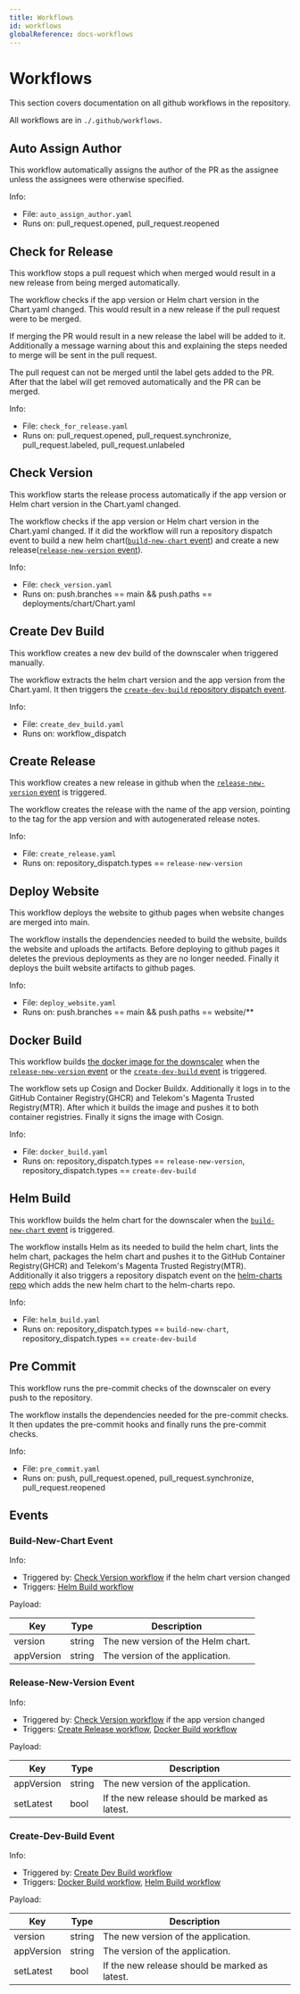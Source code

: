 ```yaml
---
title: Workflows
id: workflows
globalReference: docs-workflows
---
```



# Workflows

This section covers documentation on all github workflows in the repository.

All workflows are in `./.github/workflows`.

## Auto Assign Author

This workflow automatically assigns the author of the PR as the assignee unless the assignees were otherwise specified.

Info:

- File: `auto_assign_author.yaml`
- Runs on: pull_request.opened, pull_request.reopened

## Check for Release

This workflow stops a pull request which when merged would result in a new release from being merged automatically.

The workflow checks if the app version or Helm chart version in the Chart.yaml changed.
This would result in a new release if the pull request were to be merged.

If merging the PR would result in a new release the <GithubLabel label="needs approval"/> label will be added to it.
Additionally a message warning about this and explaining the steps needed to merge will be sent in the pull request.

The pull request can not be merged until the <GithubLabel label="new release"/> label gets added to the PR.
After that the <GithubLabel label="needs approval"/> label will get removed automatically and the PR can be merged.

Info:

- File: `check_for_release.yaml`
- Runs on: pull_request.opened, pull_request.synchronize, pull_request.labeled, pull_request.unlabeled

## Check Version

This workflow starts the release process automatically if the app version or Helm chart version in the Chart.yaml changed.

The workflow checks if the app version or Helm chart version in the Chart.yaml changed.
If it did the workflow will run a repository dispatch event to
build a new helm chart([`build-new-chart` event](#build-new-chart-event)) and
create a new release([`release-new-version` event](#release-new-version-event)).

Info:

- File: `check_version.yaml`
- Runs on: push.branches == main && push.paths == deployments/chart/Chart.yaml

## Create Dev Build

This workflow creates a new dev build of the downscaler when triggered manually.

The workflow extracts the helm chart version and the app version from the Chart.yaml.
It then triggers the [`create-dev-build` repository dispatch event](#create-dev-build-event).

Info:

- File: `create_dev_build.yaml`
- Runs on: workflow_dispatch

## Create Release

This workflow creates a new release in github when the [`release-new-version` event](#release-new-version-event) is triggered.

The workflow creates the release with the name of the app version,
pointing to the tag for the app version and with autogenerated release notes.

Info:

- File: `create_release.yaml`
- Runs on: repository_dispatch.types == `release-new-version`

## Deploy Website

This workflow deploys the website to github pages when website changes are merged into main.

The workflow installs the dependencies needed to build the website,
builds the website and uploads the artifacts.
Before deploying to github pages it deletes the previous deployments as they are no longer needed.
Finally it deploys the built website artifacts to github pages.

Info:

- File: `deploy_website.yaml`
- Runs on: push.branches == main && push.paths == website/\*\*

## Docker Build

This workflow builds [the docker image for the downscaler](ref:docs-docker-image)
when the [`release-new-version` event](#release-new-version-event) or the [`create-dev-build` event](#create-dev-build-event) is triggered.

The workflow sets up Cosign and Docker Buildx.
Additionally it logs in to the GitHub Container Registry(GHCR) and Telekom's Magenta Trusted Registry(MTR).
After which it builds the image and pushes it to both container registries.
Finally it signs the image with Cosign.

Info:

- File: `docker_build.yaml`
- Runs on: repository_dispatch.types == `release-new-version`, repository_dispatch.types == `create-dev-build`

## Helm Build

This workflow builds the helm chart for the downscaler when the [`build-new-chart` event](#build-new-chart-event) is triggered.

The workflow installs Helm as its needed to build the helm chart,
lints the helm chart, packages the helm chart and pushes it to
the GitHub Container Registry(GHCR) and Telekom's Magenta Trusted Registry(MTR).
Additionally it also triggers a repository dispatch event on
the [helm-charts repo](https://github.com/caas-team/helm-charts) which adds the new helm chart to the helm-charts repo.

Info:

- File: `helm_build.yaml`
- Runs on: repository_dispatch.types == `build-new-chart`, repository_dispatch.types == `create-dev-build`

## Pre Commit

This workflow runs the pre-commit checks of the downscaler on every push to the repository.

The workflow installs the dependencies needed for the pre-commit checks.
It then updates the pre-commit hooks and finally runs the pre-commit checks.

Info:

- File: `pre_commit.yaml`
- Runs on: push, pull_request.opened, pull_request.synchronize, pull_request.reopened

## Events

### Build-New-Chart Event

Info:

- Triggered by: [Check Version workflow](#check-version) if the helm chart version changed
- Triggers: [Helm Build workflow](#helm-build)

Payload:

| Key        | Type   | Description                        |
| ---------- | ------ | ---------------------------------- |
| version    | string | The new version of the Helm chart. |
| appVersion | string | The version of the application.    |

### Release-New-Version Event

Info:

- Triggered by: [Check Version workflow](#check-version) if the app version changed
- Triggers: [Create Release workflow](#create-release), [Docker Build workflow](#docker-build)

Payload:

| Key        | Type   | Description                                    |
| ---------- | ------ | ---------------------------------------------- |
| appVersion | string | The new version of the application.            |
| setLatest  | bool   | If the new release should be marked as latest. |

### Create-Dev-Build Event

Info:

- Triggered by: [Create Dev Build workflow](#create-dev-build)
- Triggers: [Docker Build workflow](#docker-build), [Helm Build workflow](#helm-build)

Payload:

| Key        | Type   | Description                                    |
| ---------- | ------ | ---------------------------------------------- |
| version    | string | The new version of the application.            |
| appVersion | string | The version of the application.                |
| setLatest  | bool   | If the new release should be marked as latest. |
